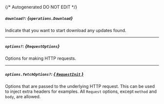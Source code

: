 {/* Autogenerated DO NOT EDIT  */}

##### `download?`: *{`operations.Download`}*
Indicate that you want to start download any updates found.
<Collapsible openLabel={Labels.showProperties} closeLabel={Labels.hideProperties}>
    <Download/>
</Collapsible>

---
##### `options?`: *{`RequestOptions`}*
Options for making HTTP requests.

---
##### `options.fetchOptions?`: [*{ `RequestInit` }*](https://developer.mozilla.org/en-US/docs/Web/API/Request/Request#options)
Options that are passed to the underlying HTTP request. This can be used to inject extra headers for examples. All `Request` options, except `method` and `body`, are allowed.


